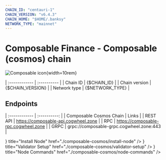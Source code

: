 ```yaml
---
CHAIN_ID: "centauri-1"
CHAIN_VERSION: "v6.4.3"
CHAIN_HOME: "$HOME/.banksy"
NETWORK_TYPE: "mainnet"
---
```


# Composable Finance - Composable (cosmos) chain

![Composable icon](/public/assets/composableIcon.webp){width=10rem}

| :------------      | :----------       |
| Chain ID           | {$CHAIN_ID}       |
| Chain version      | {$CHAIN_VERSION}  |
| Network type       | {$NETWORK_TYPE}   |

## Endpoints

| :------------           | :----------:                              |
| Composable Cosmos Chain | Links                                     |
| REST API                | https://composable-api.cogwheel.zone      |
| RPC                     | https://composable-rpc.cogwheel.zone      |
| GRPC                    | grpc://composable-grpc.cogwheel.zone:443  |

<Cards>
  <Card
    icon={<ChevronRightIcon />}
    title="Install Node"
    href="./composable-cosmos/install-node"
  />
  <Card
    icon={<ChevronRightIcon />}
    title="Validator Setup"
    href="./composable-cosmos/validator-setup"
  />
  <Card
    icon={<ChevronRightIcon />}
    title="Node Commands"
    href="./composable-cosmos/node-commands"
  />
</Cards>

